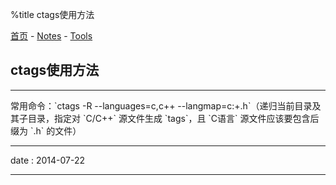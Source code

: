 %title ctags使用方法

[[../../index|首页]] - [[../index|Notes]] - [[index|Tools]]
==ctags使用方法==
----
常用命令：`ctags -R --languages=c,c++ --langmap=c:+.h`（递归当前目录及其子目录，指定对 `C/C++` 源文件生成 `tags`，且 `C语言` 源文件应该要包含后缀为 `.h` 的文件）
----
<red>date</red> : 2014-07-22
----
